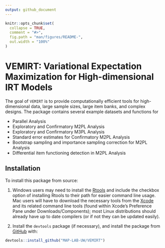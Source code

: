 ```yaml
---
output: github_document
---
```


<!-- README.md is generated from README.Rmd. Please edit that file -->

```r
knitr::opts_chunk$set(
  collapse = TRUE,
  comment = "#>",
  fig.path = "man/figures/README-",
  out.width = "100%"
)
```

# VEMIRT:  Variational Expectation Maximization for High-dimensional IRT Models

<!-- badges: start -->
<!-- badges: end -->

The goal of `VEMIRT` is to provide computationally efficient tools for high-dimensional data, large sample sizes, large item banks, and complex designs. The package contains several example datasets and functions for

* Parallel Analysis
* Exploratory and Confirmatory M2PL Analysis
* Exploratory and Confirmatory M3PL Analysis
* Standard error estimates for Confirmatory M2PL Analysis
* Bootstrap sampling and importance sampling correction for M2PL Analysis
* Differential item functioning detection in M2PL Analysis

## Installation

To install this package from source:

1) Windows users may need to install the
   [Rtools](https://CRAN.R-project.org/bin/windows/Rtools/) and include the checkbox 
   option of installing Rtools to their path for easier command line usage. Mac users will have to download the necessary tools from the [Xcode](https://apps.apple.com/ca/app/xcode/id497799835?mt=12) and its
   related command line tools (found within Xcode's Preference Pane under Downloads/Components); most Linux
   distributions should already have up to date compilers (or if not they can be updated easily). 

2) Install the `devtools` package (if necessary), and install the package from [GitHub](https://github.com/) with: 


``` r
devtools::install_github("MAP-LAB-UW/VEMIRT")
```



